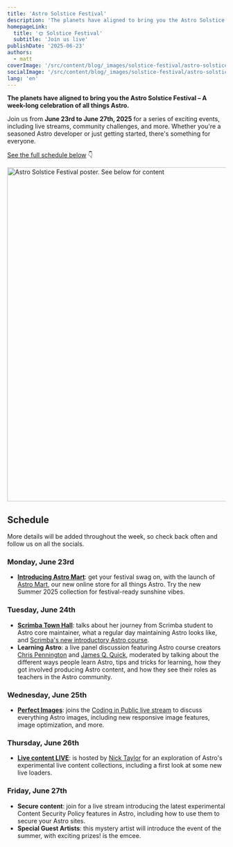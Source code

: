 ```yaml
---
title: 'Astro Solstice Festival'
description: 'The planets have aligned to bring you the Astro Solstice Festival – a week-long celebration of all things Astro'
homepageLink:
  title: '🌞 Solstice Festival'
  subtitle: 'Join us live'
publishDate: '2025-06-23'
authors:
  - matt
coverImage: '/src/content/blog/_images/solstice-festival/astro-solstice-festival-schedule-cover.webp'
socialImage: '/src/content/blog/_images/solstice-festival/astro-solstice-festival-schedule-og.webp'
lang: 'en'
---
```




**The planets have aligned to bring you the **Astro Solstice Festival** – A week-long celebration of all things Astro.**

Join us from **June 23rd to June 27th, 2025** for a series of exciting events, including live streams, community challenges, and more. Whether you're a seasoned Astro developer or just getting started, there's something for everyone.

[See the full schedule below](#schedule) 👇

<Image src={poster} alt="Astro Solstice Festival poster. See below for content" width="768" />

## Schedule

More details will be added throughout the week, so check back often and follow us on all the socials.

### Monday, June 23rd

- **[Introducing Astro Mart](/blog/astro-mart/)**: get your festival swag on, with the launch of [Astro Mart](https://shop.astro.build), our new online store for all things Astro. Try the new Summer 2025 collection for festival-ready sunshine vibes.

### Tuesday, June 24th

- **[Scrimba Town Hall](https://www.youtube.com/watch?v=ea8kp0Z-gYk)**: <Mention name="sarah" /> talks about her journey from Scrimba student to Astro core maintainer, what a regular day maintaining Astro looks like, and [Scrimba's new introductory Astro course](https://scrimba.com/intro-to-astro-c00ar0fi5u?via=astro).
- **Learning Astro**: a live panel discussion featuring Astro course creators [Chris Pennington](https://learnastro.dev/?code=ASTRO_PROMO) and [James Q. Quick](https://scrimba.com/intro-to-astro-c00ar0fi5u?via=astro), moderated by <Mention name="sarah" /> talking about the different ways people learn Astro, tips and tricks for learning, how they got involved producing Astro content, and how they see their roles as teachers in the Astro community.

### Wednesday, June 25th

- **[Perfect Images](https://codinginpublic.dev/)**: <Mention name="matt" /> joins the [Coding in Public live stream](https://www.youtube.com/@CodinginPublic) to discuss everything Astro images, including new responsive image features, image optimization, and more.

### Thursday, June 26th

- **[Live content LIVE](https://nickyt.live/#2025-06-26-matt-kane)**: <Mention name="matt" /> is hosted by [Nick Taylor](https://nickyt.live/#2025-06-26-matt-kane) for an exploration of Astro's experimental live content collections, including a first look at some new live loaders.

### Friday, June 27th

- **Secure content**: join <Mention name="ema"/> for a live stream introducing the latest experimental Content Security Policy features in Astro, including how to use them to secure your Astro sites.
- **Special Guest Artists**: this mystery artist will introduce the event of the summer, with exciting prizes! <Mention name="chris" /> is the emcee.